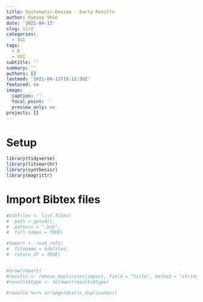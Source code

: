 ```yaml
---
title: Systematic Review - Early Results
author: Hyesop Shin
date: '2021-04-13'
slug: slr2
categories:
  - VGI
tags:
  - R
  - VGI
subtitle: ''
summary: ''
authors: []
lastmod: '2021-04-13T15:12:30Z'
featured: no
image:
  caption: ''
  focal_point: ''
  preview_only: no
projects: []
---
```


# Setup

```r
library(tidyverse)
library(litsearchr)
library(synthesisr)
library(magrittr)
```

# Import Bibtex files
```r
#bibfiles <- list.files(
#  path = getwd(),
#  pattern = ".bib",
#  full.names = TRUE)

#import <- read_refs(
#  filename = bibfiles,
#  return_df = TRUE)


#nrow(import)
#results <- remove_duplicates(import, field = "title", method = "string_osa")
#results$type <- tolower(results$type)

#results %<>% arrange(desc(n_duplicates))
```

